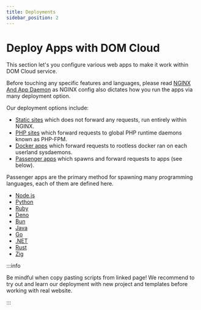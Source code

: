 ```yaml
---
title: Deployments
sidebar_position: 2
---
```


# Deploy Apps with DOM Cloud

This section let's you configure various web apps to make it work within DOM Cloud service.

Before touching any specific features and languages, please read [NGINX And App Daemon](../deployment/nginx.mdx) as NGINX config also dictates how you run the apps via many deployment option. 

Our deployment options include:

- [Static sites](./static-site.mdx) which does not forward any requests, run entirely within NGINX.
- [PHP sites](./php.mdx) which forward requests to global PHP runtime daemons known as PHP-FPM.
- [Docker apps](./docker.mdx) which forward requests to rootless docker ran on each userland sysdaemons. 
- [Passenger apps](../deployment/nginx.mdx#configure-nginx-for-generic-apps) which spawns and forward requests to apps (see below). 

Passenger apps are the primary method for spawning many programming languages, each of them are defined here.

+ [Node.js](../deployment/node.mdx)
+ [Python](../deployment/python.mdx)
+ [Ruby](../deployment/ruby.mdx)
+ [Deno](../deployment/deno.mdx)
+ [Bun](../deployment/bun.mdx)
+ [Java](../deployment/java.mdx)
+ [Go](../deployment/go.mdx)
+ [.NET](../deployment/dotnet.mdx)
+ [Rust](../deployment/rust.mdx)
+ [Zig](../deployment/zig.mdx)


:::info

Be mindful when copy pasting scripts from linked page! We recommend to try out and learn our deployment with new project and templates before working with real website.

:::